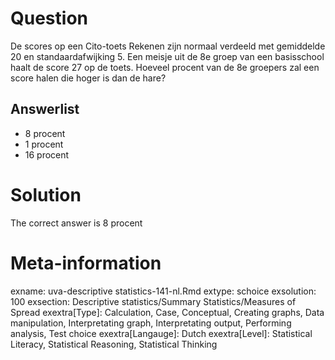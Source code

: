 Question
========

De scores op een Cito-toets Rekenen zijn normaal verdeeld met gemiddelde 20 en standaardafwijking 5. Een meisje uit de 8e groep van een basisschool haalt de score 27 op de toets. Hoeveel procent van de 8e groepers zal een score halen die hoger is dan de hare?

Answerlist
----------
* 8 procent
* 1 procent
* 16 procent

Solution
========

The correct answer is  8 procent

Meta-information
================
exname: uva-descriptive statistics-141-nl.Rmd
extype: schoice
exsolution: 100
exsection: Descriptive statistics/Summary Statistics/Measures of Spread
exextra[Type]: Calculation, Case, Conceptual, Creating graphs, Data manipulation, Interpretating graph, Interpretating output, Performing analysis, Test choice
exextra[Langauge]: Dutch
exextra[Level]: Statistical Literacy, Statistical Reasoning, Statistical Thinking
